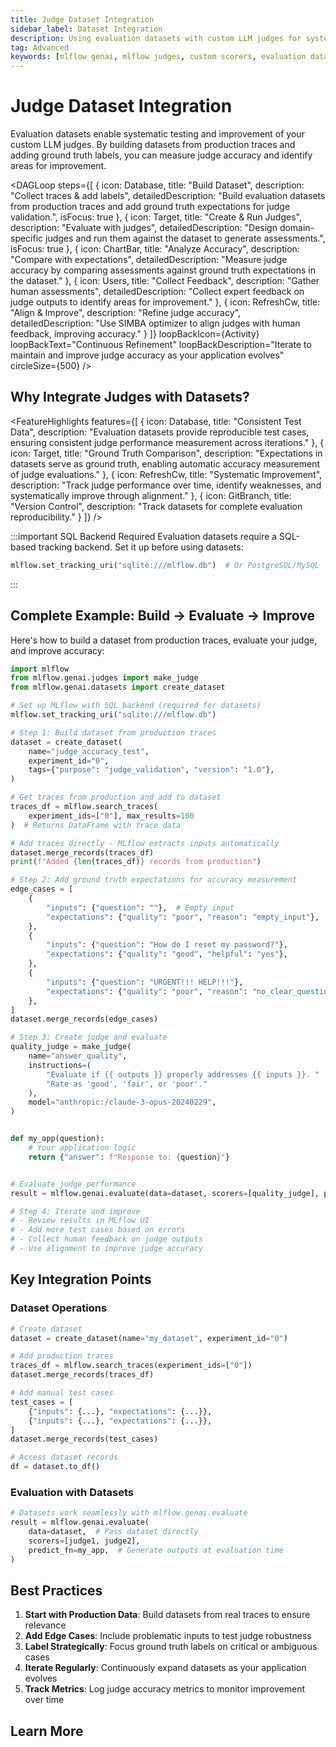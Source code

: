 ```yaml
---
title: Judge Dataset Integration
sidebar_label: Dataset Integration
description: Using evaluation datasets with custom LLM judges for systematic testing and improvement
tag: Advanced
keywords: [mlflow genai, mlflow judges, custom scorers, evaluation datasets, model evaluation, llm judge accuracy, alignment]
---
```



# Judge Dataset Integration

Evaluation datasets enable systematic testing and improvement of your custom LLM judges. By building datasets from production traces and adding ground truth labels, you can measure judge accuracy and identify areas for improvement.

<DAGLoop
  steps={[
    {
      icon: Database,
      title: "Build Dataset",
      description: "Collect traces & add labels",
      detailedDescription: "Build evaluation datasets from production traces and add ground truth expectations for judge validation.",
      isFocus: true
    },
    {
      icon: Target,
      title: "Create & Run Judges",
      description: "Evaluate with judges",
      detailedDescription: "Design domain-specific judges and run them against the dataset to generate assessments.",
      isFocus: true
    },
    {
      icon: ChartBar,
      title: "Analyze Accuracy",
      description: "Compare with expectations",
      detailedDescription: "Measure judge accuracy by comparing assessments against ground truth expectations in the dataset."
    },
    {
      icon: Users,
      title: "Collect Feedback",
      description: "Gather human assessments",
      detailedDescription: "Collect expert feedback on judge outputs to identify areas for improvement."
    },
    {
      icon: RefreshCw,
      title: "Align & Improve",
      description: "Refine judge accuracy",
      detailedDescription: "Use SIMBA optimizer to align judges with human feedback, improving accuracy."
    }
  ]}
  loopBackIcon={Activity}
  loopBackText="Continuous Refinement"
  loopBackDescription="Iterate to maintain and improve judge accuracy as your application evolves"
  circleSize={500}
/>

## Why Integrate Judges with Datasets?

<FeatureHighlights features={[
  {
    icon: Database,
    title: "Consistent Test Data",
    description: "Evaluation datasets provide reproducible test cases, ensuring consistent judge performance measurement across iterations."
  },
  {
    icon: Target,
    title: "Ground Truth Comparison",
    description: "Expectations in datasets serve as ground truth, enabling automatic accuracy measurement of judge evaluations."
  },
  {
    icon: RefreshCw,
    title: "Systematic Improvement",
    description: "Track judge performance over time, identify weaknesses, and systematically improve through alignment."
  },
  {
    icon: GitBranch,
    title: "Version Control",
    description: "Track datasets for complete evaluation reproducibility."
  }
]} />

:::important SQL Backend Required
Evaluation datasets require a SQL-based tracking backend. Set it up before using datasets:

```python
mlflow.set_tracking_uri("sqlite:///mlflow.db")  # Or PostgreSQL/MySQL
```

:::

## Complete Example: Build → Evaluate → Improve

Here's how to build a dataset from production traces, evaluate your judge, and improve accuracy:

```python
import mlflow
from mlflow.genai.judges import make_judge
from mlflow.genai.datasets import create_dataset

# Set up MLflow with SQL backend (required for datasets)
mlflow.set_tracking_uri("sqlite:///mlflow.db")

# Step 1: Build dataset from production traces
dataset = create_dataset(
    name="judge_accuracy_test",
    experiment_id="0",
    tags={"purpose": "judge_validation", "version": "1.0"},
)

# Get traces from production and add to dataset
traces_df = mlflow.search_traces(
    experiment_ids=["0"], max_results=100
)  # Returns DataFrame with trace data

# Add traces directly - MLflow extracts inputs automatically
dataset.merge_records(traces_df)
print(f"Added {len(traces_df)} records from production")

# Step 2: Add ground truth expectations for accuracy measurement
edge_cases = [
    {
        "inputs": {"question": ""},  # Empty input
        "expectations": {"quality": "poor", "reason": "empty_input"},
    },
    {
        "inputs": {"question": "How do I reset my password?"},
        "expectations": {"quality": "good", "helpful": "yes"},
    },
    {
        "inputs": {"question": "URGENT!!! HELP!!!"},
        "expectations": {"quality": "poor", "reason": "no_clear_question"},
    },
]
dataset.merge_records(edge_cases)

# Step 3: Create judge and evaluate
quality_judge = make_judge(
    name="answer_quality",
    instructions=(
        "Evaluate if {{ outputs }} properly addresses {{ inputs }}. "
        "Rate as 'good', 'fair', or 'poor'."
    ),
    model="anthropic:/claude-3-opus-20240229",
)


def my_app(question):
    # Your application logic
    return {"answer": f"Response to: {question}"}


# Evaluate judge performance
result = mlflow.genai.evaluate(data=dataset, scorers=[quality_judge], predict_fn=my_app)

# Step 4: Iterate and improve
# - Review results in MLflow UI
# - Add more test cases based on errors
# - Collect human feedback on judge outputs
# - Use alignment to improve judge accuracy
```

## Key Integration Points

### Dataset Operations

```python
# Create dataset
dataset = create_dataset(name="my_dataset", experiment_id="0")

# Add production traces
traces_df = mlflow.search_traces(experiment_ids=["0"])
dataset.merge_records(traces_df)

# Add manual test cases
test_cases = [
    {"inputs": {...}, "expectations": {...}},
    {"inputs": {...}, "expectations": {...}},
]
dataset.merge_records(test_cases)

# Access dataset records
df = dataset.to_df()
```

### Evaluation with Datasets

```python
# Datasets work seamlessly with mlflow.genai.evaluate
result = mlflow.genai.evaluate(
    data=dataset,  # Pass dataset directly
    scorers=[judge1, judge2],
    predict_fn=my_app,  # Generate outputs at evaluation time
)
```

## Best Practices

1. **Start with Production Data**: Build datasets from real traces to ensure relevance
2. **Add Edge Cases**: Include problematic inputs to test judge robustness
3. **Label Strategically**: Focus ground truth labels on critical or ambiguous cases
4. **Iterate Regularly**: Continuously expand datasets as your application evolves
5. **Track Metrics**: Log judge accuracy metrics to monitor improvement over time

## Learn More

<TilesGrid>
  <TileCard
    icon={RefreshCw}
    iconSize={48}
    title="Judge Alignment"
    description="Learn how to align judges with human feedback for improved accuracy."
    link="/genai/judges/alignment"
    linkText="Explore alignment →"
    containerHeight={64}
  />
  <TileCard
    icon={FileText}
    iconSize={48}
    title="Workflow Examples"
    description="See complete production patterns for judge development and deployment."
    link="/genai/judges/workflow"
    linkText="View workflows →"
    containerHeight={64}
  />
  <TileCard
    icon={Brain}
    iconSize={48}
    title="Custom LLM Judges"
    description="Return to the overview to explore more judge features and capabilities."
    link="/genai/judges/"
    linkText="Back to overview →"
    containerHeight={64}
  />
</TilesGrid>
